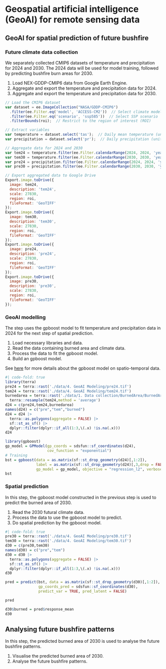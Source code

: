 # Geospatial artificial intelligence (GeoAI) for remote sensing data

## GeoAI for spatial prediction of future bushfire 

### Future climate data collection

::: {.callout-tip title="Aim"}
We separately collected CMIP6 datasets of temperature and precipitation for 2024 and 2030. The 2024 data will be used for model training, followed by predicting bushfire burn areas for 2030.
:::

::: {.callout-caution title="Description of steps"}
1.	Load NEX-GDDP-CMIP6 data from Google Earth Engine.  
2.	Aggregate and export the temperature and precipitation data for 2024.  
3.	Aggregate and export the temperature and precipitation data for 2030.  
:::

```js
// Load the CMIP6 dataset
var dataset = ee.ImageCollection("NASA/GDDP-CMIP6")
  .filter(ee.Filter.eq('model', 'ACCESS-CM2'))  // Select climate model
  .filter(ee.Filter.eq('scenario', 'ssp585'))  // Select SSP scenario
  .filterBounds(roi);  // Restrict to the region of interest (ROI)

// Extract variables
var temperature = dataset.select('tas');  // Daily mean temperature (unit: K)
var precipitation = dataset.select('pr');  // Daily precipitation (unit: kg m-2 s-1)

// Aggregate data for 2024 and 2030
var tem24 = temperature.filter(ee.Filter.calendarRange(2024, 2024, 'year')).mean().clip(roi).subtract(273.15);  // Annual mean temperature for 2024 (°C)
var tem30 = temperature.filter(ee.Filter.calendarRange(2030, 2030, 'year')).mean().clip(roi).subtract(273.15);  // Annual mean temperature for 2030 (°C)
var pre24 = precipitation.filter(ee.Filter.calendarRange(2024, 2024, 'year')).sum().clip(roi).multiply(86400).multiply(365);  // Annual total precipitation for 2024 (mm)
var pre30 = precipitation.filter(ee.Filter.calendarRange(2030, 2030, 'year')).sum().clip(roi).multiply(86400).multiply(365);  // Annual total precipitation for 2030 (mm)

// Export aggregated data to Google Drive
Export.image.toDrive({
  image: tem24,
  description: 'tem24',
  scale: 27830,
  region: roi,
  fileFormat: 'GeoTIFF'
});
Export.image.toDrive({
  image: tem30,
  description: 'tem30',
  scale: 27830,
  region: roi,
  fileFormat: 'GeoTIFF'
});
Export.image.toDrive({
  image: pre24,
  description: 'pre24',
  scale: 27830,
  region: roi,
  fileFormat: 'GeoTIFF'
});
Export.image.toDrive({
  image: pre30,
  description: 'pre30',
  scale: 27830,
  region: roi,
  fileFormat: 'GeoTIFF'
});
```

### GeoAI modelling

::: {.callout-tip title="Aim"}
The step uses the gpboost model to fit temperature and precipitation data in 2024 for the next step of spatial prediction.
:::

::: {.callout-caution title="Description of steps"}
1.	Load necessary libraries and data.
2.	Read the data containing burned area and climate data.
3.  Process the data to fit the gpboost model.
4.	Build an gpboost model.
:::

See [here](https://towardsdatascience.com/tree-boosting-for-spatial-data-789145d6d97d/?sk=4f9924d378dbb517e883fc9c612c34f1) for more details about the gpboost model on spatio-temporal data.

```r
#| code-fold: true
library(terra)
pre24 = terra::rast('./data/4. GeoAI Modeling/pre24.tif')
tem24 = terra::rast('./data/4. GeoAI Modeling/tem24.tif')
burnedarea = terra::rast('./data/1. Data collection/BurnedArea/BurnedArea_2024.tif') |> 
  terra::resample(tem24,method = 'average')
d24 = c(pre24,tem24,burnedarea)
names(d24) = c("pre","tem","burned")
d24 = d24 |> 
  terra::as.polygons(aggregate = FALSE) |> 
  sf::st_as_sf() |> 
  dplyr::filter(dplyr::if_all(1:3,\(.x) !is.na(.x)))
d24

library(gpboost)
gp_model = GPModel(gp_coords = sdsfun::sf_coordinates(d24), 
                   cov_function = "exponential")
# Training
bst = gpboost(data = as.matrix(sf::st_drop_geometry(d24)[,1:2]), 
              label = as.matrix(sf::st_drop_geometry(d24)[,3,drop = FALSE]), 
              gp_model = gp_model, objective = "regression_l2", verbose = 0)
bst
```

### Spatial prediction

::: {.callout-tip title="Aim"}
In this step, the gpboost model constructed in the previous step is used to predict the burned area of 2030.
:::

::: {.callout-caution title="Description of steps"}
1.	Read the 2030 futural climate data.
2.  Process the data to use the gpboost model to predict.
3.	Do spatial prediction by the gpboost model.
:::

```r
#| code-fold: true
pre30 = terra::rast('./data/4. GeoAI Modeling/pre30.tif')
tem30 = terra::rast('./data/4. GeoAI Modeling/tem30.tif')
d30 = c(pre30,tem30)
names(d30) = c("pre","tem")
d30 = d30 |> 
  terra::as.polygons(aggregate = FALSE) |> 
  sf::st_as_sf() |> 
  dplyr::filter(dplyr::if_all(1:3,\(.x) !is.na(.x)))
d30

pred = predict(bst, data = as.matrix(sf::st_drop_geometry(d30)[,1:2]), 
               gp_coords_pred = sdsfun::sf_coordinates(d30), 
               predict_var = TRUE, pred_latent = FALSE)

pred

d30$burned = pred$response_mean
d30
```

## Analysing future bushfire patterns

::: {.callout-tip title="Aim"}
In this step, the predicted burned area of 2030 is used to analyse the future bushfire patterns.
:::

::: {.callout-caution title="Description of steps"}
1.	Visualise the predicted burned area of 2030.
2.	Analyse the future bushfire patterns.
:::